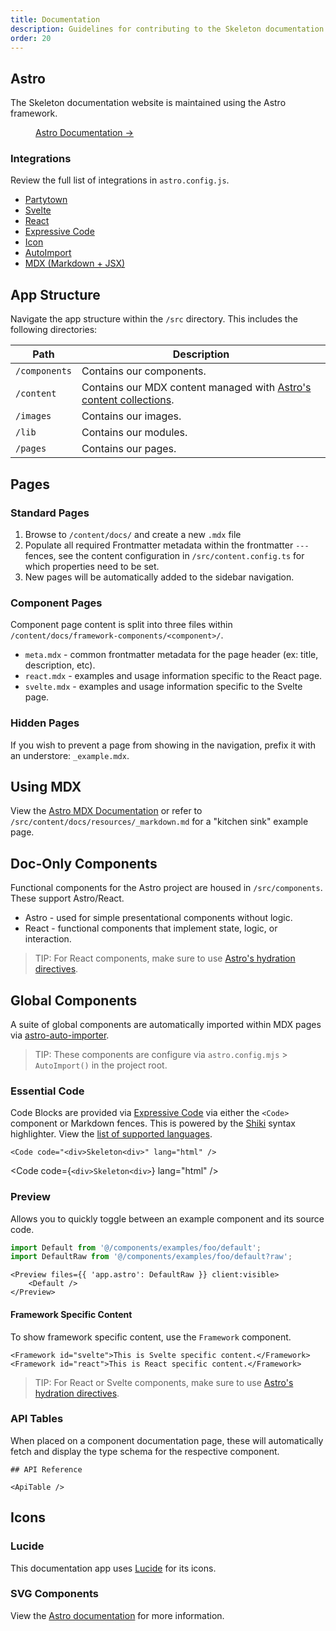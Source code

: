 ```yaml
---
title: Documentation
description: Guidelines for contributing to the Skeleton documentation website.
order: 20
---
```



## Astro

The Skeleton documentation website is maintained using the Astro framework.

<figure class="linker bg-noise">
	<a href="https://astro.build/" target="_blank" class="btn preset-filled">
		Astro Documentation &rarr;
	</a>
</figure>

### Integrations

Review the full list of integrations in `astro.config.js`.

- [Partytown](https://docs.astro.build/en/guides/integrations-guide/partytown/)
- [Svelte](https://docs.astro.build/en/guides/integrations-guide/svelte/)
- [React](https://docs.astro.build/en/guides/integrations-guide/react/)
- [Expressive Code](https://expressive-code.com/)
- [Icon](https://www.astroicon.dev/)
- [AutoImport](https://github.com/delucis/astro-auto-import)
- [MDX (Markdown + JSX)](https://docs.astro.build/en/guides/markdown-content/)

## App Structure

Navigate the app structure within the `/src` directory. This includes the following directories:

| Path          | Description                                                                                                                   |
| ------------- | ----------------------------------------------------------------------------------------------------------------------------- |
| `/components` | Contains our components.                                                                                                      |
| `/content`    | Contains our MDX content managed with [Astro's content collections](https://docs.astro.build/en/guides/content-collections/). |
| `/images`     | Contains our images.                                                                                                          |
| `/lib`        | Contains our modules.                                                                                                         |
| `/pages`      | Contains our pages.                                                                                                           |

## Pages

### Standard Pages

1. Browse to `/content/docs/` and create a new `.mdx` file
2. Populate all required Frontmatter metadata within the frontmatter `---` fences, see the content configuration in `/src/content.config.ts` for which properties need to be set.
3. New pages will be automatically added to the sidebar navigation.

### Component Pages

Component page content is split into three files within `/content/docs/framework-components/<component>/`.

- `meta.mdx` - common frontmatter metadata for the page header (ex: title, description, etc).
- `react.mdx` - examples and usage information specific to the React page.
- `svelte.mdx` - examples and usage information specific to the Svelte page.

### Hidden Pages

If you wish to prevent a page from showing in the navigation, prefix it with an understore: `_example.mdx`.

## Using MDX

View the [Astro MDX Documentation](https://docs.astro.build/en/guides/markdown-content/) or refer to `/src/content/docs/resources/_markdown.md` for a "kitchen sink" example page.

## Doc-Only Components

Functional components for the Astro project are housed in `/src/components`. These support Astro/React.

- Astro - used for simple presentational components without logic.
- React - functional components that implement state, logic, or interaction.

> TIP: For React components, make sure to use [Astro's hydration directives](https://docs.astro.build/en/guides/framework-components/#hydrating-interactive-components).

## Global Components

A suite of global components are automatically imported within MDX pages via [astro-auto-importer](https://github.com/delucis/astro-auto-import/tree/[branch]/packages/astro-auto-import).

> TIP: These components are configure via `astro.config.mjs` > `AutoImport()` in the project root.

### Essential Code

Code Blocks are provided via [Expressive Code](https://expressive-code.com/) via either the `<Code>` component or Markdown fences. This is powered by the [Shiki](https://shiki.matsu.io/) syntax highlighter. View the [list of supported languages](https://github.com/shikijs/textmate-grammars-themes/blob/main/packages/tm-grammars/README.md).

```tsx
<Code code="<div>Skeleton<div>" lang="html" />
```

<Code code={`<div>Skeleton<div>`} lang="html" />

### Preview

Allows you to quickly toggle between an example component and its source code.

```ts
import Default from '@/components/examples/foo/default';
import DefaultRaw from '@/components/examples/foo/default?raw';
```

```mdx
<Preview files={{ 'app.astro': DefaultRaw }} client:visible>
	<Default />
</Preview>
```

#### Framework Specific Content

To show framework specific content, use the `Framework` component.

```mdx
<Framework id="svelte">This is Svelte specific content.</Framework>
<Framework id="react">This is React specific content.</Framework>
```

> TIP: For React or Svelte components, make sure to use [Astro's hydration directives](https://docs.astro.build/en/guides/framework-components/#hydrating-interactive-components).

### API Tables

When placed on a component documentation page, these will automatically fetch and display the type schema for the respective component.

```mdx
## API Reference

<ApiTable />
```

## Icons

### Lucide

This documentation app uses [Lucide](https://lucide.dev/guide/packages/lucide-svelte) for its icons.

### SVG Components

View the [Astro documentation](https://docs.astro.build/en/guides/images/#svg-components) for more information.
